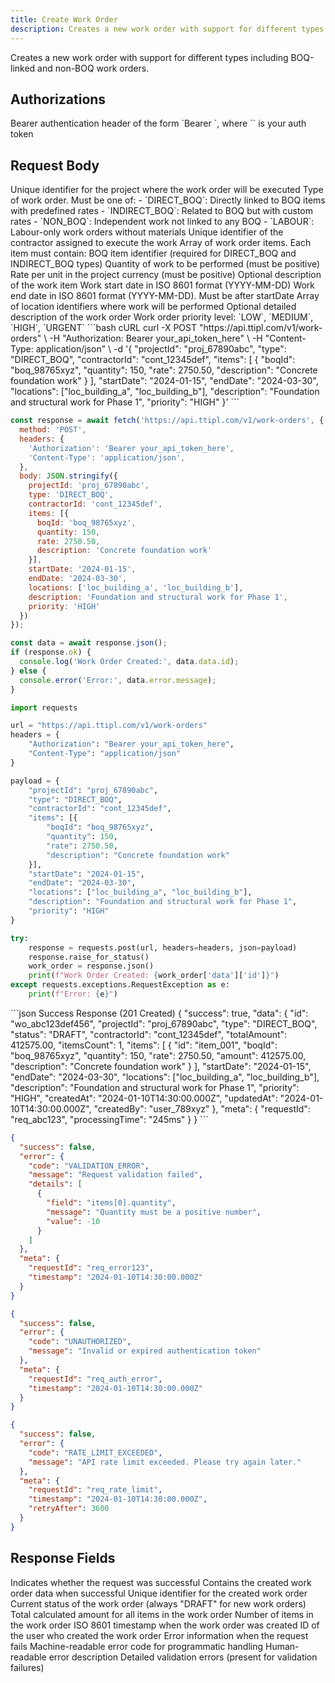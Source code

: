 ```yaml
---
title: Create Work Order
description: Creates a new work order with support for different types including BOQ-linked and non-BOQ work orders
---
```


Creates a new work order with support for different types including BOQ-linked and non-BOQ work orders.

## Authorizations

<ParamField header="Authorization" type="string" required>
  Bearer authentication header of the form `Bearer <token>`, where `<token>` is your auth token
</ParamField>

## Request Body

<ParamField body="projectId" type="string" required>
  Unique identifier for the project where the work order will be executed
</ParamField>

<ParamField body="type" type="string" required>
  Type of work order. Must be one of:
  - `DIRECT_BOQ`: Directly linked to BOQ items with predefined rates
  - `INDIRECT_BOQ`: Related to BOQ but with custom rates
  - `NON_BOQ`: Independent work not linked to any BOQ
  - `LABOUR`: Labour-only work orders without materials
</ParamField>

<ParamField body="contractorId" type="string" required>
  Unique identifier of the contractor assigned to execute the work
</ParamField>

<ParamField body="items" type="array" required>
  Array of work order items. Each item must contain:
  
  <Expandable title="Item Properties">
    <ParamField body="items[].boqId" type="string">
      BOQ item identifier (required for DIRECT_BOQ and INDIRECT_BOQ types)
    </ParamField>
    <ParamField body="items[].quantity" type="number" required>
      Quantity of work to be performed (must be positive)
    </ParamField>
    <ParamField body="items[].rate" type="number" required>
      Rate per unit in the project currency (must be positive)
    </ParamField>
    <ParamField body="items[].description" type="string">
      Optional description of the work item
    </ParamField>
  </Expandable>
</ParamField>

<ParamField body="startDate" type="string" required>
  Work start date in ISO 8601 format (YYYY-MM-DD)
</ParamField>

<ParamField body="endDate" type="string" required>
  Work end date in ISO 8601 format (YYYY-MM-DD). Must be after startDate
</ParamField>

<ParamField body="locations" type="array">
  Array of location identifiers where work will be performed
</ParamField>

<ParamField body="description" type="string">
  Optional detailed description of the work order
</ParamField>

<ParamField body="priority" type="string">
  Work order priority level: `LOW`, `MEDIUM`, `HIGH`, `URGENT`
</ParamField>

<RequestExample>
```bash cURL
curl -X POST "https://api.ttipl.com/v1/work-orders" \
  -H "Authorization: Bearer your_api_token_here" \
  -H "Content-Type: application/json" \
  -d '{
    "projectId": "proj_67890abc",
    "type": "DIRECT_BOQ",
    "contractorId": "cont_12345def",
    "items": [
      {
        "boqId": "boq_98765xyz",
        "quantity": 150,
        "rate": 2750.50,
        "description": "Concrete foundation work"
      }
    ],
    "startDate": "2024-01-15",
    "endDate": "2024-03-30",
    "locations": ["loc_building_a", "loc_building_b"],
    "description": "Foundation and structural work for Phase 1",
    "priority": "HIGH"
  }'
```

```javascript JavaScript
const response = await fetch('https://api.ttipl.com/v1/work-orders', {
  method: 'POST',
  headers: {
    'Authorization': 'Bearer your_api_token_here',
    'Content-Type': 'application/json',
  },
  body: JSON.stringify({
    projectId: 'proj_67890abc',
    type: 'DIRECT_BOQ',
    contractorId: 'cont_12345def',
    items: [{
      boqId: 'boq_98765xyz',
      quantity: 150,
      rate: 2750.50,
      description: 'Concrete foundation work'
    }],
    startDate: '2024-01-15',
    endDate: '2024-03-30',
    locations: ['loc_building_a', 'loc_building_b'],
    description: 'Foundation and structural work for Phase 1',
    priority: 'HIGH'
  })
});

const data = await response.json();
if (response.ok) {
  console.log('Work Order Created:', data.data.id);
} else {
  console.error('Error:', data.error.message);
}
```

```python Python
import requests

url = "https://api.ttipl.com/v1/work-orders"
headers = {
    "Authorization": "Bearer your_api_token_here",
    "Content-Type": "application/json"
}

payload = {
    "projectId": "proj_67890abc",
    "type": "DIRECT_BOQ",
    "contractorId": "cont_12345def",
    "items": [{
        "boqId": "boq_98765xyz",
        "quantity": 150,
        "rate": 2750.50,
        "description": "Concrete foundation work"
    }],
    "startDate": "2024-01-15",
    "endDate": "2024-03-30",
    "locations": ["loc_building_a", "loc_building_b"],
    "description": "Foundation and structural work for Phase 1",
    "priority": "HIGH"
}

try:
    response = requests.post(url, headers=headers, json=payload)
    response.raise_for_status()
    work_order = response.json()
    print(f"Work Order Created: {work_order['data']['id']}")
except requests.exceptions.RequestException as e:
    print(f"Error: {e}")
```
</RequestExample>

<ResponseExample>
```json Success Response (201 Created)
{
  "success": true,
  "data": {
    "id": "wo_abc123def456",
    "projectId": "proj_67890abc",
    "type": "DIRECT_BOQ",
    "status": "DRAFT",
    "contractorId": "cont_12345def",
    "totalAmount": 412575.00,
    "itemsCount": 1,
    "items": [
      {
        "id": "item_001",
        "boqId": "boq_98765xyz",
        "quantity": 150,
        "rate": 2750.50,
        "amount": 412575.00,
        "description": "Concrete foundation work"
      }
    ],
    "startDate": "2024-01-15",
    "endDate": "2024-03-30",
    "locations": ["loc_building_a", "loc_building_b"],
    "description": "Foundation and structural work for Phase 1",
    "priority": "HIGH",
    "createdAt": "2024-01-10T14:30:00.000Z",
    "updatedAt": "2024-01-10T14:30:00.000Z",
    "createdBy": "user_789xyz"
  },
  "meta": {
    "requestId": "req_abc123",
    "processingTime": "245ms"
  }
}
```

```json Validation Error (400 Bad Request)
{
  "success": false,
  "error": {
    "code": "VALIDATION_ERROR",
    "message": "Request validation failed",
    "details": [
      {
        "field": "items[0].quantity",
        "message": "Quantity must be a positive number",
        "value": -10
      }
    ]
  },
  "meta": {
    "requestId": "req_error123",
    "timestamp": "2024-01-10T14:30:00.000Z"
  }
}
```

```json Authentication Error (401 Unauthorized)
{
  "success": false,
  "error": {
    "code": "UNAUTHORIZED",
    "message": "Invalid or expired authentication token"
  },
  "meta": {
    "requestId": "req_auth_error",
    "timestamp": "2024-01-10T14:30:00.000Z"
  }
}
```

```json Rate Limit Error (429 Too Many Requests)
{
  "success": false,
  "error": {
    "code": "RATE_LIMIT_EXCEEDED",
    "message": "API rate limit exceeded. Please try again later."
  },
  "meta": {
    "requestId": "req_rate_limit",
    "timestamp": "2024-01-10T14:30:00.000Z",
    "retryAfter": 3600
  }
}
```
</ResponseExample>

## Response Fields

<ResponseField name="success" type="boolean">
  Indicates whether the request was successful
</ResponseField>

<ResponseField name="data" type="object">
  Contains the created work order data when successful
  
  <Expandable title="Work Order Object">
    <ResponseField name="data.id" type="string">
      Unique identifier for the created work order
    </ResponseField>
    <ResponseField name="data.status" type="string">
      Current status of the work order (always "DRAFT" for new work orders)
    </ResponseField>
    <ResponseField name="data.totalAmount" type="number">
      Total calculated amount for all items in the work order
    </ResponseField>
    <ResponseField name="data.itemsCount" type="number">
      Number of items in the work order
    </ResponseField>
    <ResponseField name="data.createdAt" type="string">
      ISO 8601 timestamp when the work order was created
    </ResponseField>
    <ResponseField name="data.createdBy" type="string">
      ID of the user who created the work order
    </ResponseField>
  </Expandable>
</ResponseField>

<ResponseField name="error" type="object">
  Error information when the request fails
  
  <Expandable title="Error Object">
    <ResponseField name="error.code" type="string">
      Machine-readable error code for programmatic handling
    </ResponseField>
    <ResponseField name="error.message" type="string">
      Human-readable error description
    </ResponseField>
    <ResponseField name="error.details" type="array">
      Detailed validation errors (present for validation failures)
    </ResponseField>
  </Expandable>
</ResponseField>
